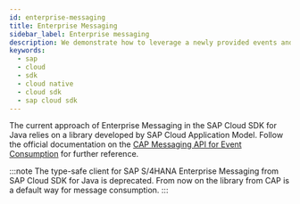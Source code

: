 ```yaml
---
id: enterprise-messaging
title: Enterprise Messaging
sidebar_label: Enterprise messaging
description: We demonstrate how to leverage a newly provided events and messaging library developed by Cloud Application Programming colleagues in the context of Cloud SDK for Java.
keywords:
  - sap
  - cloud
  - sdk
  - cloud native
  - cloud sdk
  - sap cloud sdk
---
```


The current approach of Enterprise Messaging in the SAP Cloud SDK for Java relies on a library developed by SAP Cloud Application Model. Follow the official documentation on the [CAP Messaging API for Event Consumption](https://cap.cloud.sap/docs/java/) for further reference.

:::note
The type-safe client for SAP S/4HANA Enterprise Messaging from SAP Cloud SDK for Java is deprecated. From now on the library from CAP is a default way for message consumption.
:::
